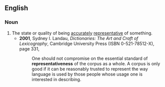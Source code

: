 ==English==

===Noun===
{{en-noun|-}}
#The state or quality of being [[accurately]] [[representative]] of something.
#*'''2001''', Sydney I. Landau, ''Dictionaries: The Art and Craft of Lexicography'', Cambridge University Press (ISBN 0-521-78512-X), page 331,
#*:One should not compromise on the essential standard of '''representativeness''' of the corpus as a whole. A corpus is only good if it can be reasonably trusted to represent the way language is used by those people whose usage one is interested in describing.